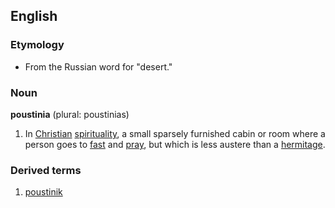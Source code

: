 ==English==

===Etymology===
*From the Russian word for "desert."

===Noun===
'''poustinia''' (plural: poustinias)

#In [[Christian]] [[spirituality]], a small sparsely furnished cabin or room where a person goes to [[fast]] and [[pray]], but which is less austere than a [[hermitage]].

===Derived terms===
#[[poustinik]]